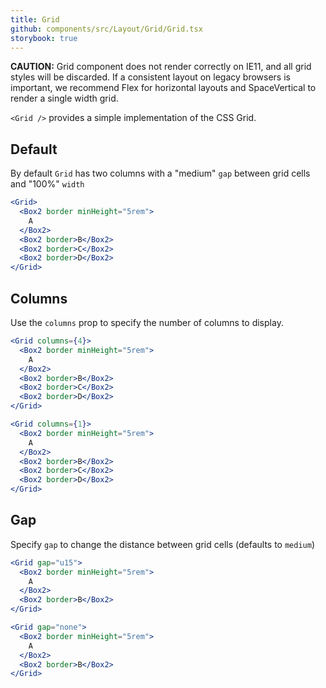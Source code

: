```yaml
---
title: Grid
github: components/src/Layout/Grid/Grid.tsx
storybook: true
---
```



<MessageBar intent="warn" noActions mb="u5">
  <Paragraph>
    <strong>CAUTION:</strong> Grid component does not render correctly on IE11,
    and all grid styles will be discarded. If a consistent layout on legacy
    browsers is important, we recommend <Link href="flex">Flex</Link> for
    horizontal layouts and <Link href="space">SpaceVertical</Link> to render a
    single width grid.
  </Paragraph>
</MessageBar>

`<Grid />` provides a simple implementation of the CSS Grid.

## Default

By default `Grid` has two columns with a "medium" `gap` between grid cells and "100%" `width`

```jsx
<Grid>
  <Box2 border minHeight="5rem">
    A
  </Box2>
  <Box2 border>B</Box2>
  <Box2 border>C</Box2>
  <Box2 border>D</Box2>
</Grid>
```

## Columns

Use the `columns` prop to specify the number of columns to display.

```jsx
<Grid columns={4}>
  <Box2 border minHeight="5rem">
    A
  </Box2>
  <Box2 border>B</Box2>
  <Box2 border>C</Box2>
  <Box2 border>D</Box2>
</Grid>
```

```jsx
<Grid columns={1}>
  <Box2 border minHeight="5rem">
    A
  </Box2>
  <Box2 border>B</Box2>
  <Box2 border>C</Box2>
  <Box2 border>D</Box2>
</Grid>
```

## Gap

Specify `gap` to change the distance between grid cells (defaults to `medium`)

```jsx
<Grid gap="u15">
  <Box2 border minHeight="5rem">
    A
  </Box2>
  <Box2 border>B</Box2>
</Grid>
```

```jsx
<Grid gap="none">
  <Box2 border minHeight="5rem">
    A
  </Box2>
  <Box2 border>B</Box2>
</Grid>
```
